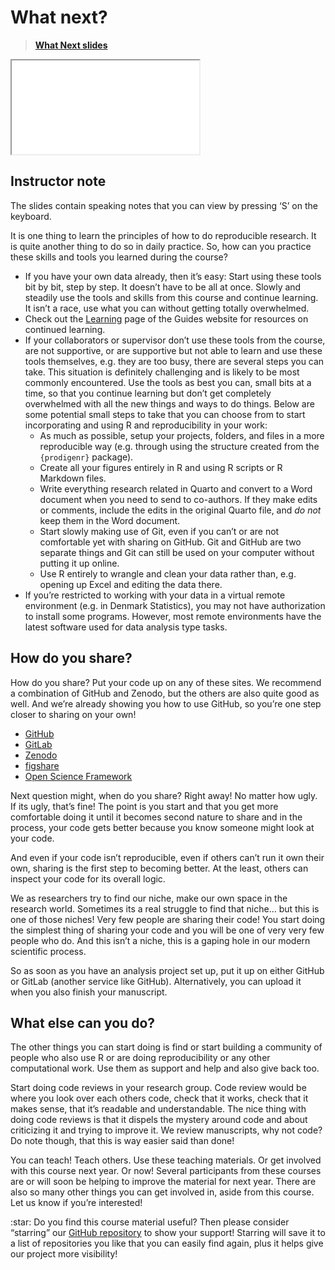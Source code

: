 # What next?

> [**What Next slides**](../slides/what-next.html)

<div>

```{=html}
<iframe class="slide-deck" src="../slides/what-next.html"></iframe>
```

</div>

::: {.callout-note collapse="true"}
## Instructor note

The slides contain speaking notes that you can view by pressing 'S' on
the keyboard.
:::

It is one thing to learn the principles of how to do reproducible
research. It is quite another thing to do so in daily practice. So, how
can you practice these skills and tools you learned during the course?

-   If you have your own data already, then it's easy: Start using these
    tools bit by bit, step by step. It doesn't have to be all at once.
    Slowly and steadily use the tools and skills from this course and
    continue learning. It isn't a race, use what you can without getting
    totally overwhelmed.
-   Check out the [Learning](https://guides.rostools.org/learning.html)
    page of the Guides website for resources on continued learning.
-   If your collaborators or supervisor don't use these tools from the
    course, are not supportive, or are supportive but not able to learn
    and use these tools themselves, e.g. they are too busy, there are
    several steps you can take. This situation is definitely challenging
    and is likely to be most commonly encountered. Use the tools as best
    you can, small bits at a time, so that you continue learning but
    don't get completely overwhelmed with all the new things and ways to
    do things. Below are some potential small steps to take that you can
    choose from to start incorporating and using R and reproducibility
    in your work:
    -   As much as possible, setup your projects, folders, and files in
        a more reproducible way (e.g. through using the structure
        created from the `{prodigenr}` package).
    -   Create all your figures entirely in R and using R scripts or R
        Markdown files.
    -   Write everything research related in Quarto and convert to a
        Word document when you need to send to co-authors. If they make
        edits or comments, include the edits in the original Quarto
        file, and *do not* keep them in the Word document.
    -   Start slowly making use of Git, even if you can't or are not
        comfortable yet with sharing on GitHub. Git and GitHub are two
        separate things and Git can still be used on your computer
        without putting it up online.
    -   Use R entirely to wrangle and clean your data rather than, e.g.
        opening up Excel and editing the data there.
-   If you're restricted to working with your data in a virtual remote
    environment (e.g. in Denmark Statistics), you may not have
    authorization to install some programs. However, most remote
    environments have the latest software used for data analysis type
    tasks.

## How do you share?

How do you share? Put your code up on any of these sites. We recommend a
combination of GitHub and Zenodo, but the others are also quite good as
well. And we're already showing you how to use GitHub, so you're one
step closer to sharing on your own!

-   [GitHub](https://github.com/)
-   [GitLab](https://gitlab.com/)
-   [Zenodo](https://zenodo.org/)
-   [figshare](https://figshare.com/)
-   [Open Science Framework](https://osf.io/)

Next question might, when do you share? Right away! No matter how ugly.
If its ugly, that's fine! The point is you start and that you get more
comfortable doing it until it becomes second nature to share and in the
process, your code gets better because you know someone might look at
your code.

And even if your code isn't reproducible, even if others can't run it
own their own, sharing is the first step to becoming better. At the
least, others can inspect your code for its overall logic.

We as researchers try to find our niche, make our own space in the
research world. Sometimes its a real struggle to find that niche... but
this is one of those niches! Very few people are sharing their code! You
start doing the simplest thing of sharing your code and you will be one
of very very few people who do. And this isn't a niche, this is a gaping
hole in our modern scientific process.

So as soon as you have an analysis project set up, put it up on either
GitHub or GitLab (another service like GitHub). Alternatively, you can
upload it when you also finish your manuscript.

## What else can you do?

The other things you can start doing is find or start building a
community of people who also use R or are doing reproducibility or any
other computational work. Use them as support and help and also give
back too.

Start doing code reviews in your research group. Code review would be
where you look over each others code, check that it works, check that it
makes sense, that it's readable and understandable. The nice thing with
doing code reviews is that it dispels the mystery around code and about
criticizing it and trying to improve it. We review manuscripts, why not
code? Do note though, that this is way easier said than done!

You can teach! Teach others. Use these teaching materials. Or get
involved with this course next year. Or now! Several participants from
these courses are or will soon be helping to improve the material for
next year. There are also so many other things you can get involved in,
aside from this course. Let us know if you're interested!

::: {.callout-important appearance="default"}
:star: Do you find this course material useful? Then please consider
"starring" our [GitHub
repository](https://github.com/rostools/r-cubed-intro/) to show your
support! Starring will save it to a list of repositories you like that
you can easily find again, plus it helps give our project more
visibility!
:::

